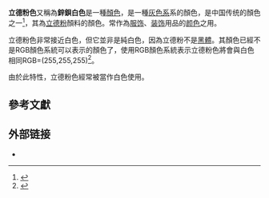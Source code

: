 {{Infobox color
|title=立德粉色
|textcolor=#000000
|mod=hex
|ffffff
}}
'''立德粉色'''又稱為'''鋅鋇白色'''是一種[[顏色|顏色]]，是一種[[:Category:灰色系|灰色系]]系的顏色，是中国传统的顏色之一<ref>{{cite web | url=http://chinese.traditionalcolors.com/ | title=中国传统颜色 | website=traditionalcolors.com | accessdate=2013-04-13| archive-url=https://web.archive.org/web/20130129084820/http://chinese.traditionalcolors.com/ |archive-date=2013-01-29}}</ref>，其為[[立德粉|立德粉]]顏料的顏色。常作為[[服饰|服饰]]、[[装饰|装饰]]用品的[[颜色|颜色]]之用。

立德粉色非常接近白色，但它並非是純白色，因為立德粉不是[[黑體|黑體]]。其顏色已經不是RGB顏色系統可以表示的顏色了，使用RGB顏色系統表示立德粉色將會與白色相同RGB=(255,255,255)<ref>{{cite web | url=http://chinese.traditionalcolors.com/colorsample/0319.html | title=立德粉 lì dé fěn, 中国传统颜色 | website=traditionalcolors.com | accessdate=2013-04-13| archive-url=https://web.archive.org/web/20140109134951/http://chinese.traditionalcolors.com/colorsample/0319.html |archive-date=2014-01-09}}</ref>。

由於此特性，立德粉色經常被當作白色使用。
==參考文獻==
{{Reflist}}
==外部链接==
*{{cite web | url=http://chinese.traditionalcolors.com/ | title=中国传统颜色 | archive-url=https://web.archive.org/web/20130129084820/http://chinese.traditionalcolors.com/ |archive-date=2013-01-29}}
{{Shades of Gray}}
{{色彩小作品}}